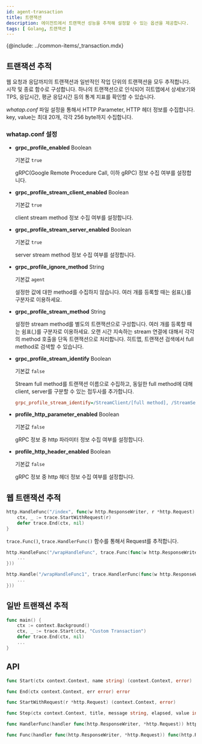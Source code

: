 ```yaml
---
id: agent-transaction
title: 트랜잭션
description: 에이전트에서 트랜잭션 성능을 추적해 설정할 수 있는 옵션을 제공합니다.
tags: [ Golang, 트랜잭션 ]
---
```


{@include: ../common-items/_transaction.mdx}

## 트랜잭션 추적

웹 요청과 응답까지의 트랜잭션과 일반적인 작업 단위의 트랜잭션을 모두 추적합니다. 시작 및 종료 함수로 구성합니다. 하나의 트랜잭션으로 인식되어 히트맵에서 상세보기와 TPS, 응답시간, 평균 응답시간 등의 통계 지표를 확인할 수 있습니다. 

*whatap.conf* 파일 설정을 통해서 HTTP Parameter, HTTP 헤더 정보를 수집합니다. key, value는 최대 20개, 각각 256 byte까지 수집합니다.

### whatap.conf 설정

* **grpc_profile_enabled** <span class='type'>Boolean</span>

  기본값 `true`

  gRPC(Google Remote Procedure Call, 이하 gRPC) 정보 수집 여부를 설정합니다.

* **grpc_profile_stream_client_enabled** <span class='type'>Boolean</span>

  기본값 `true`

  client stream method 정보 수집 여부를 설정합니다.

* **grpc_profile_stream_server_enabled** <span class='type'>Boolean</span>

  기본값 `true`

  server stream method 정보 수집 여부를 설정합니다.

* **grpc_profile_ignore_method** <span class='type'>String</span>

  기본값 `agent`

  설정한 값에 대한 method를 수집하지 않습니다. 여러 개를 등록할 때는 쉼표(,)를 구분자로 이용하세요.

* **grpc_profile_stream_method** <span class='type'>String</span>

  설정한 stream method를 별도의 트랜잭션으로 구성합니다. 여러 개를 등록할 때는 쉼표(,)를 구분자로 이용하세요. 오랜 시간 지속하는 stream 연결에 대해서 각각의 method 호출을 단독 트랜잭션으로 처리합니다. 히트맵, 트랜잭션 검색에서 full method로 검색할 수 있습니다.

* **grpc_profile_stream_identify** <span class='type'>Boolean</span>

  기본값 `false`

  Stream full method를 트랜잭션 이름으로 수집하고, 동일한 full method에 대해 client, server를 구분할 수 있는 접두사를 추가합니다.
  
  ```ini title='whatap.conf'
  grpc_profile_stream_identify=/StreamClient/[full method], /StreamServer/[full method]
  ```


* **profile_http_parameter_enabled** <span class='type'>Boolean</span>

  기본값 `false`

  gRPC 정보 중 http 파라미터 정보 수집 여부를 설정합니다.

* **profile_http_header_enabled** <span class='type'>Boolean</span>

  기본값 `false`

  gRPC 정보 중 http 헤더 정보 수집 여부를 설정합니다.

## 웹 트랜잭션 추적

```go title='GO'
http.HandleFunc("/index", func(w http.ResponseWriter, r *http.Request) {
    ctx, _ := trace.StartWithRequest(r)
    defer trace.End(ctx, nil)
}
```

`trace.Func()`, `trace.HandlerFunc()` 함수를 통해서 Request를 추적합니다.

```go title='GO : trace.Func()'
http.HandleFunc("/wrapHandleFunc", trace.Func(func(w http.ResponseWriter, r *http.Request) {
    ...
}))
```

```go title='GO : trace.HandlerFunc()'
http.Handle("/wrapHandleFunc1", trace.HandlerFunc(func(w http.ResponseWriter, r *http.Request) {
    ...
}))
```

## 일반 트랜잭션 추적

```go title='GO'
func main() {
    ctx := context.Background()
    ctx, _ := trace.Start(ctx, "Custom Transaction")
    defer trace.End(ctx, nil)
    ...
}
```

## API

```go title='GO'
func Start(ctx context.Context, name string) (context.Context, error)

func End(ctx context.Context, err error) error

func StartWithRequest(r *http.Request) (context.Context, error)

func Step(ctx context.Context, title, message string, elapsed, value int) error

func HandlerFunc(handler func(http.ResponseWriter, *http.Request)) http.HandlerFunc

func Func(handler func(http.ResponseWriter, *http.Request)) func(http.ResponseWriter, *http.Request)
```